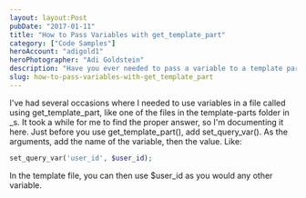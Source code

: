 ```yaml
---
layout: layout:Post
pubDate: "2017-01-11"
title: "How to Pass Variables with get_template_part"
category: ["Code Samples"]
heroAccount: "adigold1"
heroPhotographer: "Adi Goldstein"
description: "Have you ever needed to pass a variable to a template part in WordPress? Since the proper was difficult to find, here's the right way."
slug: how-to-pass-variables-with-get_template_part
---
```


I've had several occasions where I needed to use variables in a file called using get_template_part, like one of the files in the template-parts folder in \_s. It took a while for me to find the proper answer, so I'm documenting it here. Just before you use get_template_part(), add set_query_var(). As the arguments, add the name of the variable, then the value. Like:

```php
set_query_var('user_id', $user_id);
```

In the template file, you can then use $user_id as you would any other variable.

